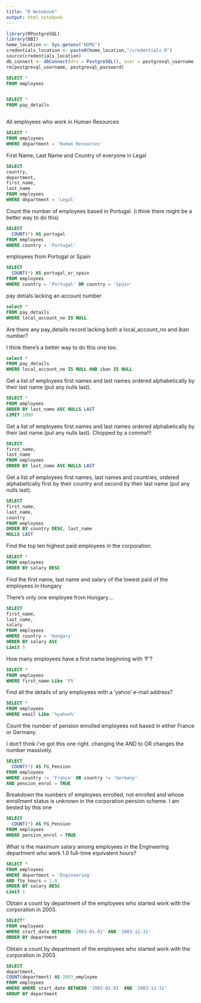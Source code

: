 ```yaml
---
title: "R Notebook"
output: html_notebook
---
```


```r
library(RPostgreSQL)
library(DBI)
home_location <- Sys.getenv("HOME")
credentials_location <- paste0(home_location,"/credentials.R")
source(credentials_location)
db_connect <- dbConnect(drv = PostgreSQL(), user = postgresql_username, password = postgresql_password, dbname = "omni_employees.sql", host = "localhost")
rm(postgresql_username, postgresql_password)


```
```sql
SELECT * 
FROM employees



```

```sql
SELECT *
FROM pay_details
```




```r


```

All employees who work in Human Resources

```sql
SELECT *
FROM employees
WHERE department = 'Human Resources'
```

First Name, Last Name and Country of everyone in Legal


```sql
SELECT 
country,
department,
first_name,
last_name
FROM employees
WHERE department = 'Legal'

```
Count the number of employees based in Portugal. (i think there might be a better way to do this)

```sql
SELECT 
  COUNT(*) AS portugal
FROM employees
WHERE country = 'Portugal'
```
employees from Portugal or Spain

```sql
SELECT 
  COUNT(*) AS portugal_or_spain
FROM employees
WHERE country = 'Portugal' OR country = 'Spain'
```

pay detials lacking an account number


```sql
select *
FROM pay_details
WHERE local_account_no IS NULL

```
Are there any pay_details record lacking both a local_account_no and iban number?

I think there's a better way to do this one too.

```sql
select *
FROM pay_details
WHERE local_account_no IS NULL AND iban IS NULL


```
Get a list of employees first names and last names ordered alphabetically by their last name (put any nulls last).

```sql
SELECT *
FROM employees
ORDER BY last_name ASC NULLS LAST
LIMIT 1000
```

Get a list of employees first names and last names ordered alphabetically by their last name (put any nulls last).  Chopped by a comma!!!

```sql
SELECT 
first_name,
last_name
FROM employees
ORDER BY last_name ASC NULLS LAST

```
Get a list of employees first names, last names and countries, ordered alphabetically first by their country and second by their last name (put any nulls last).


```sql
SELECT 
first_name,
last_name,
country
FROM employees
ORDER BY country DESC, last_name
NULLS LAST
```

Find the top ten highest paid employees in the corporation.

```sql
SELECT *
FROM employees
ORDER BY salary DESC
```
Find the first name, last name and salary of the lowest paid of the employees in Hungary

There's only one employee from Hungary....

```sql
SELECT 
first_name,
last_name,
salary
FROM employees
WHERE country = 'Hungary'
ORDER BY salary ASC
Limit 5
```

How many employees have a first name beginning with ‘F’?

```sql
SELECT * 
FROM employees
WHERE first_name Like 'F%'


```
Find all the details of any employees with a ‘yahoo’ e-mail address?

```sql
SELECT * 
FROM employees
WHERE email Like '%yahoo%'
```
Count the number of pension enrolled employees not based in either France or Germany.

I don't think i've got this one right. changing the AND to OR changes the number massively. 

```sql
SELECT 
  COUNT(*) AS FG_Pension 
FROM employees
WHERE country != 'France' OR country != 'Germany'
AND pension_enrol = TRUE
```
Breakdown the numbers of employees enrolled, not enrolled and whose enrollment status is unknown in the corporation pension scheme.  I am bested by this one 

```sql
SELECT 
  COUNT(*) AS FG_Pension 
FROM employees
WHERE pension_enrol = TRUE

```
What is the maximum salary among employees in the Engineering department who work 1.0 full-time equivalent hours?

```sql
SELECT *
FROM employees
WHERE department = 'Engineering' 
AND fte_hours = 1.0
ORDER BY salary DESC
Limit 1
```


Obtain a count by department of the employees who started work with the corporation in 2003.

```sql
SELECT*
FROM employees
WHERE start_date BETWEEN '2003-01-01' AND '2003-12-31'
ORDER BY department
```


Obtain a count by department of the employees who started work with the corporation in 2003.

```sql
SELECT
department, 
COUNT(department) AS 2003_employee
FROM employees
WHERE WHERE start_date BETWEEN '2003-01-01' AND '2003-12-31'
GROUP BY department
```

```r

```

